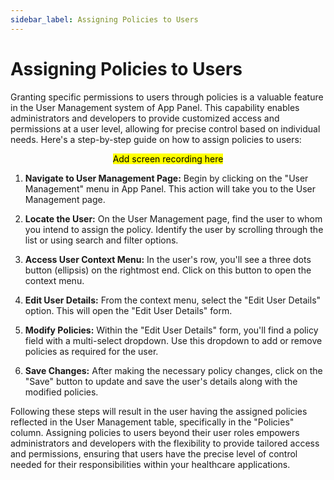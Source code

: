 ```yaml
---
sidebar_label: Assigning Policies to Users
---
```


# Assigning Policies to Users

Granting specific permissions to users through policies is a valuable feature in the User Management system of App Panel. This capability enables administrators and developers to provide customized access and permissions at a user level, allowing for precise control based on individual needs. Here's a step-by-step guide on how to assign policies to users:

<center> <mark> Add screen recording here </mark> </center>

1. **Navigate to User Management Page:**
   Begin by clicking on the "User Management" menu in App Panel. This action will take you to the User Management page.

2. **Locate the User:**
   On the User Management page, find the user to whom you intend to assign the policy. Identify the user by scrolling through the list or using search and filter options.

3. **Access User Context Menu:**
   In the user's row, you'll see a three dots button (ellipsis) on the rightmost end. Click on this button to open the context menu.

4. **Edit User Details:**
   From the context menu, select the "Edit User Details" option. This will open the "Edit User Details" form.

5. **Modify Policies:**
   Within the "Edit User Details" form, you'll find a policy field with a multi-select dropdown. Use this dropdown to add or remove policies as required for the user.

6. **Save Changes:**
   After making the necessary policy changes, click on the "Save" button to update and save the user's details along with the modified policies.

Following these steps will result in the user having the assigned policies reflected in the User Management table, specifically in the "Policies" column. Assigning policies to users beyond their user roles empowers administrators and developers with the flexibility to provide tailored access and permissions, ensuring that users have the precise level of control needed for their responsibilities within your healthcare applications.